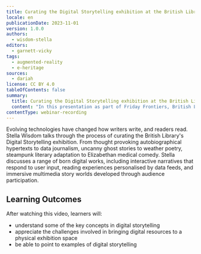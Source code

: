 ```yaml
---
title: Curating the Digital Storytelling exhibition at the British Library
locale: en
publicationDate: 2023-11-01
version: 1.0.0
authors:
  - wisdom-stella
editors:
  - garnett-vicky
tags:
  - augmented-reality
  - e-heritage
sources:
  - dariah
license: CC BY 4.0
tableOfContents: false
summary:
  title: Curating the Digital Storytelling exhibition at the British Library
  content: "In this presentation as part of Friday Frontiers, British Library Digital Curator Stella Wisdom discusses the challenges and surprises encountered in the process of curating the 'Digital Storytelling' exhibition: a physical exhibition using entirely digital resources."
contentType: webinar-recording
---
```

Evolving technologies have changed how writers write, and readers read. Stella Wisdom talks through t﻿he process of curating the British Library's Digital Storytelling exhibition. From thought provoking autobiographical hypertexts to data journalism, uncanny ghost stories to weather poetry, steampunk literary adaptation to Elizabethan medical comedy. Stella discusses a range of born digital works, including interactive narratives that respond to user input, reading experiences personalised by data feeds, and immersive multimedia story worlds developed through audience participation.

## L﻿earning Outcomes

A﻿fter watching this video, learners will:

* understand some of the key concepts in digital storytelling
* appreciate the challenges involved in bringing digital resources to a physical exhibition space
* b﻿e able to point to examples of digital storytelling

<VideoCard provider="youtube" id="Jox-eWVMF2I" title="Curating the Digital Storytelling exhibition at the British Library" subtitle="Click here to view" image="images/stella-wisdom-thumbnail.png" />
